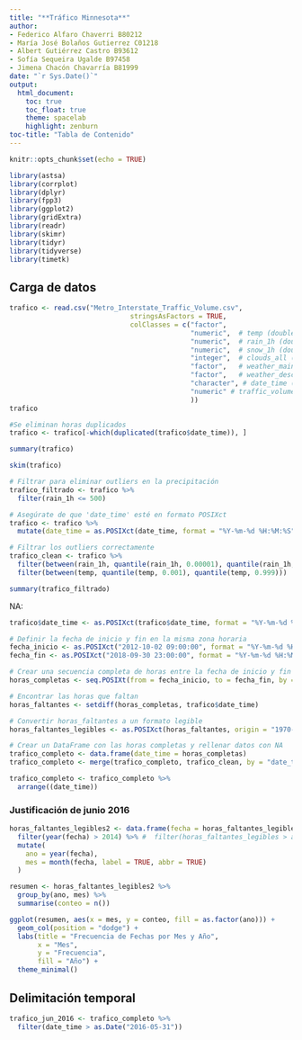 ```yaml
---
title: "**Tráfico Minnesota**"
author:
- Federico Alfaro Chaverri B80212
- María José Bolaños Gutierrez C01218
- Albert Gutiérrez Castro B93612
- Sofía Sequeira Ugalde B97458
- Jimena Chacón Chavarría B81999
date: "`r Sys.Date()`"
output:
  html_document:
    toc: true
    toc_float: true
    theme: spacelab
    highlight: zenburn
toc-title: "Tabla de Contenido"
---
```


```r
knitr::opts_chunk$set(echo = TRUE)
```

```r
library(astsa)
library(corrplot)
library(dplyr)
library(fpp3)
library(ggplot2)
library(gridExtra)
library(readr)
library(skimr)
library(tidyr)
library(tidyverse)
library(timetk)
```

## Carga de datos
```r
trafico <- read.csv("Metro_Interstate_Traffic_Volume.csv",
                              stringsAsFactors = TRUE, 
                              colClasses = c("factor",
                                             "numeric",  # temp (double o large)
                                             "numeric",  # rain_1h (double o large)
                                             "numeric",  # snow_1h (double o large)
                                             "integer",  # clouds_all (int)
                                             "factor",   # weather_main
                                             "factor",   # weather_description
                                             "character", # date_time (y-m-d)
                                             "numeric" # traffic_volume
                                             ))
trafico
```


```r
#Se eliminan horas duplicados 
trafico <- trafico[-which(duplicated(trafico$date_time)), ]
```

```r
summary(trafico)
```

```r
skim(trafico)
```

```r
# Filtrar para eliminar outliers en la precipitación 
trafico_filtrado <- trafico %>%
  filter(rain_1h <= 500)
```


```r
# Asegúrate de que 'date_time' esté en formato POSIXct
trafico <- trafico %>%
  mutate(date_time = as.POSIXct(date_time, format = "%Y-%m-%d %H:%M:%S"))

# Filtrar los outliers correctamente
trafico_clean <- trafico %>%
  filter(between(rain_1h, quantile(rain_1h, 0.00001), quantile(rain_1h, 0.99999))) %>%
  filter(between(temp, quantile(temp, 0.001), quantile(temp, 0.999)))
```

```r
summary(trafico_filtrado)
```

NA:

```r
trafico$date_time <- as.POSIXct(trafico$date_time, format = "%Y-%m-%d %H:%M:%S", tz = "America/Chicago")

# Definir la fecha de inicio y fin en la misma zona horaria
fecha_inicio <- as.POSIXct("2012-10-02 09:00:00", format = "%Y-%m-%d %H:%M:%S", tz = "America/Chicago")
fecha_fin <- as.POSIXct("2018-09-30 23:00:00", format = "%Y-%m-%d %H:%M:%S", tz = "America/Chicago")

# Crear una secuencia completa de horas entre la fecha de inicio y fin
horas_completas <- seq.POSIXt(from = fecha_inicio, to = fecha_fin, by = "hour")

# Encontrar las horas que faltan
horas_faltantes <- setdiff(horas_completas, trafico$date_time)

# Convertir horas_faltantes a un formato legible
horas_faltantes_legibles <- as.POSIXct(horas_faltantes, origin = "1970-01-01", tz = "America/Chicago")

# Crear un DataFrame con las horas completas y rellenar datos con NA
trafico_completo <- data.frame(date_time = horas_completas)
trafico_completo <- merge(trafico_completo, trafico_clean, by = "date_time", all.x = TRUE)

```


```r
trafico_completo <- trafico_completo %>%
  arrange((date_time))
```


### Justificación de junio 2016

```r
horas_faltantes_legibles2 <- data.frame(fecha = horas_faltantes_legibles) %>%
  filter(year(fecha) > 2014) %>% #  filter(horas_faltantes_legibles > as.Date("2016-05-31"))
  mutate(
    ano = year(fecha),
    mes = month(fecha, label = TRUE, abbr = TRUE)
  )
```

```r
resumen <- horas_faltantes_legibles2 %>%
  group_by(ano, mes) %>%
  summarise(conteo = n())
```

```r
ggplot(resumen, aes(x = mes, y = conteo, fill = as.factor(ano))) +
  geom_col(position = "dodge") +
  labs(title = "Frecuencia de Fechas por Mes y Año",
       x = "Mes",
       y = "Frecuencia",
       fill = "Año") +
  theme_minimal()
```
## Delimitación temporal
```r
trafico_jun_2016 <- trafico_completo %>%
  filter(date_time > as.Date("2016-05-31"))
```



